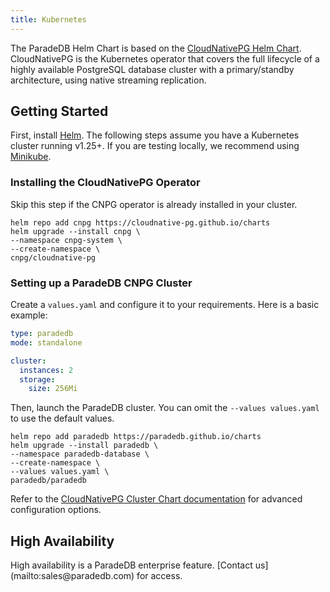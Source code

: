 ```yaml
---
title: Kubernetes
---
```


The ParadeDB Helm Chart is based on the [CloudNativePG Helm Chart](https://cloudnative-pg.io/). CloudNativePG is the Kubernetes operator that covers the full lifecycle of a highly available
PostgreSQL database cluster with a primary/standby architecture, using native streaming replication.

## Getting Started

First, install [Helm](https://helm.sh/docs/intro/install/). The following steps assume you have a Kubernetes cluster running v1.25+. If you are testing locally, we recommend
using [Minikube](https://minikube.sigs.k8s.io/docs/start/?arch=%2Fmacos%2Farm64%2Fstable%2Fbinary+download).

### Installing the CloudNativePG Operator

Skip this step if the CNPG operator is already installed in your cluster.

```console
helm repo add cnpg https://cloudnative-pg.github.io/charts
helm upgrade --install cnpg \
--namespace cnpg-system \
--create-namespace \
cnpg/cloudnative-pg
```

### Setting up a ParadeDB CNPG Cluster

Create a `values.yaml` and configure it to your requirements. Here is a basic example:

```yaml
type: paradedb
mode: standalone

cluster:
  instances: 2
  storage:
    size: 256Mi
```

Then, launch the ParadeDB cluster. You can omit the `--values values.yaml` to use the default values.

```console
helm repo add paradedb https://paradedb.github.io/charts
helm upgrade --install paradedb \
--namespace paradedb-database \
--create-namespace \
--values values.yaml \
paradedb/paradedb
```

Refer to the [CloudNativePG Cluster Chart documentation](https://paradedb.github.io/charts/) for advanced configuration options.

## High Availability

<Info>
  High availability is a ParadeDB enterprise feature. [Contact
  us](mailto:sales@paradedb.com) for access.
</Info>
